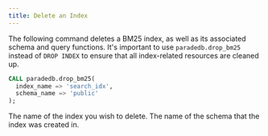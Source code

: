 ```yaml
---
title: Delete an Index
---
```


The following command deletes a BM25 index, as well as its associated schema and query functions. 
It's important to use `paradedb.drop_bm25` instead of `DROP INDEX` to ensure that all index-related resources are cleaned up.

```sql
CALL paradedb.drop_bm25(
  index_name => 'search_idx',
  schema_name => 'public'
);
```

<ParamField body="index_name" required>
  The name of the index you wish to delete.
</ParamField>
<ParamField body="schema_name" default="CURRENT SCHEMA">
  The name of the schema that the index was created in.
</ParamField>
